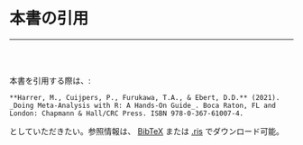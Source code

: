 # 本書の引用 {-}

---

<br></br>

本書を引用する際は、:

```block
**Harrer, M., Cuijpers, P., Furukawa, T.A., & Ebert, D.D.** (2021). _Doing Meta-Analysis with R: A Hands-On Guide_. Boca Raton, FL and London: Chapmann & Hall/CRC Press. ISBN 978-0-367-61007-4.
```

としていただきたい。参照情報は、 [BibTeX](https://www.protectlab.org/meta-analysis-in-r/data/citation.bib) または [.ris](https://www.protectlab.org/meta-analysis-in-r/data/citation.ris) でダウンロード可能。


<br></br>
